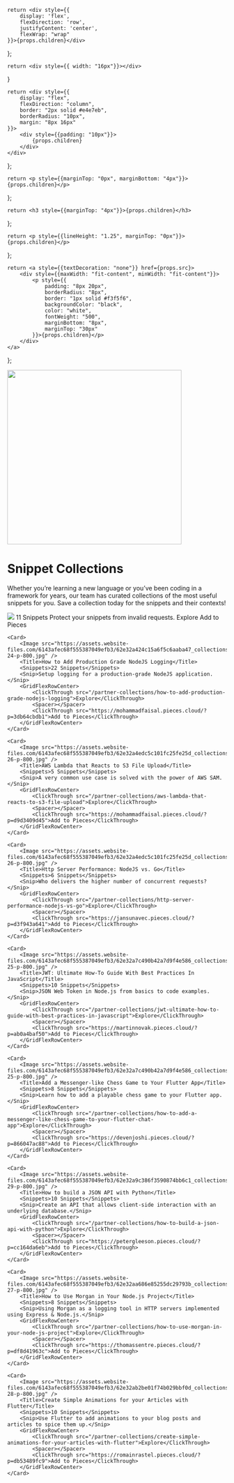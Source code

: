     return <div style={{
        display: 'flex',
        flexDirection: 'row',
        justifyContent: 'center',
        flexWrap: "wrap"
    }}>{props.children}</div>
};

    return <div style={{ width: "16px"}}></div>
}

    return <div style={{
        display: "flex",
        flexDirection: "column",
        border: "2px solid #e4e7eb",
        borderRadius: "10px",
        margin: "8px 16px"
    }}>
        <div style={{padding: "10px"}}>
            {props.children}
        </div>
    </div>
};

    return <p style={{marginTop: "0px", marginBottom: "4px"}}>{props.children}</p>
};

    return <h3 style={{marginTop: "4px"}}>{props.children}</h3>
};

    return <p style={{lineHeight: "1.25", marginTop: "0px"}}>{props.children}</p>
};

    return <a style={{textDecoration: "none"}} href={props.src}>
        <div style={{maxWidth: "fit-content", minWidth: "fit-content"}}>
            <p style={{
                padding: "8px 20px",
                borderRadius: "8px",
                border: "1px solid #f3f5f6",
                backgroundColor: "black",
                color: "white",
                fontWeight: "500",
                marginBottom: "8px",
                marginTop: "30px"
            }}>{props.children}</p>
        </div>
    </a>
};

<Image width="400" src="/assets/headers/light/partner_collections_header_framework.png" />

# Snippet Collections

Whether you’re learning a new language or you’ve been coding in a framework for years, our team has curated collections of the most useful snippets for you. Save a collection today for the snippets and their contexts!

<GridFlexRowCenter>
    <Card>
        <Image src="https://assets.website-files.com/6143afec68f555387049efb3/62e32a4edc5c101fc25fe25d_collections_web_images-26-p-800.jpg" />
        <Title>How to Validate Incoming Requests in ExpressJS</Title>
        <Snippets>11 Snippets</Snippets>
        <Snip>Protect your snippets from invalid requests.</Snip>
        <GridFlexRowCenter>
            <ClickThrough src="/partner-collections/how-to-validate-incoming-requests-in-expressjs">Explore</ClickThrough>
            <ClickThrough src="https://mohammadfaisal.pieces.cloud/?p=ea5c40a7ea">Add to Pieces</ClickThrough>
        </GridFlexRowCenter>
    </Card>

    <Card>
        <Image src="https://assets.website-files.com/6143afec68f555387049efb3/62e32a424c15a6f5c6aaba47_collections_web_images-24-p-800.jpg" />
        <Title>How to Add Production Grade NodeJS Logging</Title>
        <Snippets>22 Snippets</Snippets>
        <Snip>Setup logging for a production-grade NodeJS application.</Snip>
        <GridFlexRowCenter>
            <ClickThrough src="/partner-collections/how-to-add-production-grade-nodejs-logging">Explore</ClickThrough>
            <Spacer></Spacer>
            <ClickThrough src="https://mohammadfaisal.pieces.cloud/?p=3db64cbdb1">Add to Pieces</ClickThrough>
        </GridFlexRowCenter>
    </Card>

    <Card>
        <Image src="https://assets.website-files.com/6143afec68f555387049efb3/62e32a4edc5c101fc25fe25d_collections_web_images-26-p-800.jpg" />
        <Title>AWS Lambda that Reacts to S3 File Upload</Title>
        <Snippets>5 Snippets</Snippets>
        <Snip>A very common use case is solved with the power of AWS SAM.</Snip>
        <GridFlexRowCenter>
            <ClickThrough src="/partner-collections/aws-lambda-that-reacts-to-s3-file-upload">Explore</ClickThrough>
            <Spacer></Spacer>
            <ClickThrough src="https://mohammadfaisal.pieces.cloud/?p=d9d3409d45">Add to Pieces</ClickThrough>
        </GridFlexRowCenter>
    </Card>

    <Card>
        <Image src="https://assets.website-files.com/6143afec68f555387049efb3/62e32a4edc5c101fc25fe25d_collections_web_images-26-p-800.jpg" />
        <Title>Http Server Performance: NodeJS vs. Go</Title>
        <Snippets>6 Snippets</Snippets>
        <Snip>Who delivers the higher number of concurrent requests?</Snip>
        <GridFlexRowCenter>
            <ClickThrough src="/partner-collections/http-server-performance-nodejs-vs-go">Explore</ClickThrough>
            <Spacer></Spacer>
            <ClickThrough src="https://jansunavec.pieces.cloud/?p=d3f943a641">Add to Pieces</ClickThrough>
        </GridFlexRowCenter>
    </Card>

    <Card>
        <Image src="https://assets.website-files.com/6143afec68f555387049efb3/62e32a7c490b42a7d9f4e586_collections_web_images-25-p-800.jpg" />
        <Title>JWT: Ultimate How-To Guide With Best Practices In JavaScript</Title>
        <Snippets>10 Snippets</Snippets>
        <Snip>JSON Web Token in Node.js from basics to code examples.</Snip>
        <GridFlexRowCenter>
            <ClickThrough src="/partner-collections/jwt-ultimate-how-to-guide-with-best-practices-in-javascript">Explore</ClickThrough>
            <Spacer></Spacer>
            <ClickThrough src="https://martinnovak.pieces.cloud/?p=ab0a4baf50">Add to Pieces</ClickThrough>
        </GridFlexRowCenter>
    </Card>

    <Card>
        <Image src="https://assets.website-files.com/6143afec68f555387049efb3/62e32a7c490b42a7d9f4e586_collections_web_images-25-p-800.jpg" />
        <Title>Add a Messenger-like Chess Game to Your Flutter App</Title>
        <Snippets>8 Snippets</Snippets>
        <Snip>Learn how to add a playable chess game to your Flutter app.</Snip>
        <GridFlexRowCenter>
            <ClickThrough src="/partner-collections/how-to-add-a-messenger-like-chess-game-to-your-flutter-chat-app">Explore</ClickThrough>
            <Spacer></Spacer>
            <ClickThrough src="https://devenjoshi.pieces.cloud/?p=866047ac88">Add to Pieces</ClickThrough>
        </GridFlexRowCenter>
    </Card>

    <Card>
        <Image src="https://assets.website-files.com/6143afec68f555387049efb3/62e32a9c386f3590874bb6c1_collections_web_images-29-p-800.jpg" />
        <Title>How to build a JSON API with Python</Title>
        <Snippets>10 Snippets</Snippets>
        <Snip>Create an API that allows client-side interaction with an underlying database.</Snip>
        <GridFlexRowCenter>
            <ClickThrough src="/partner-collections/how-to-build-a-json-api-with-python">Explore</ClickThrough>
            <Spacer></Spacer>
            <ClickThrough src="https://petergleeson.pieces.cloud/?p=cc164da6eb">Add to Pieces</ClickThrough>
        </GridFlexRowCenter>
    </Card>

    <Card>
        <Image src="https://assets.website-files.com/6143afec68f555387049efb3/62e32aa686e85255dc29793b_collections_web_images-27-p-800.jpg" />
        <Title>How to Use Morgan in Your Node.js Project</Title>
        <Snippets>8 Snippets</Snippets>
        <Snip>Using Morgan as a logging tool in HTTP servers implemented using Express & Node.js.</Snip>
        <GridFlexRowCenter>
            <ClickThrough src="/partner-collections/how-to-use-morgan-in-your-node-js-project">Explore</ClickThrough>
            <Spacer></Spacer>
            <ClickThrough src="https://thomassentre.pieces.cloud/?p=df8d41963c">Add to Pieces</ClickThrough>
        </GridFlexRowCenter>
    </Card>

    <Card>
        <Image src="https://assets.website-files.com/6143afec68f555387049efb3/62e32ab2be01f74b029bbf0d_collections_web_images-28-p-800.jpg" />
        <Title>Create Simple Animations for your Articles with Flutter</Title>
        <Snippets>10 Snippets</Snippets>
        <Snip>Use Flutter to add animations to your blog posts and articles to spice them up.</Snip>
        <GridFlexRowCenter>
            <ClickThrough src="/partner-collections/create-simple-animations-for-your-articles-with-flutter">Explore</ClickThrough>
            <Spacer></Spacer>
            <ClickThrough src="https://romainrastel.pieces.cloud/?p=db53489fc9">Add to Pieces</ClickThrough>
        </GridFlexRowCenter>
    </Card>
</GridFlexRowCenter>